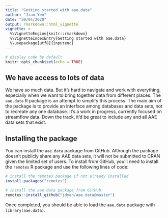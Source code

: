 ---
title: "Getting started with aae.data"
author: "Jian Yen"
date: "30/04/2020"
output: rmarkdown::html_vignette
vignette: >
  %\VignetteEngine{knitr::rmarkdown}
  %\VignetteIndexEntry{Getting started with aae.data}
  %\usepackage[utf8]{inputenc}
---

```{r setup, include = FALSE}
# display code by default
knitr::opts_chunk$set(echo = TRUE)
```

## We have access to lots of data

We have so much data. But it's hard to navigate and work with everything, especially when we want to bring together data from different places. The `aae.data` R package is an attempt to simplify this process. The main aim of the package is to provide an interface among databases and data sets, not to recreate any one database. It's a work in progress, currently focused on streamflow data. Down the track, it'd be great to include any and all AAE data sets that exist.

## Installing the package

You can install the `aae.data` package from GitHub. Although the package doesn't publicly share any AAE data sets, it will not be submitted to CRAN given the limited set of users. To install from GitHub, you'll need to install the `remotes` R package and use the following lines of code:

```{r install-packages, eval = FALSE}
# install the remotes package if not already installed
install.packages("remotes")

# install the aae.data package from GitHub
remotes::install_github("jdyen/aae.data@master")
```

Once completed, you should be able to load the `aae.data` package with `library(aae.data)`.

